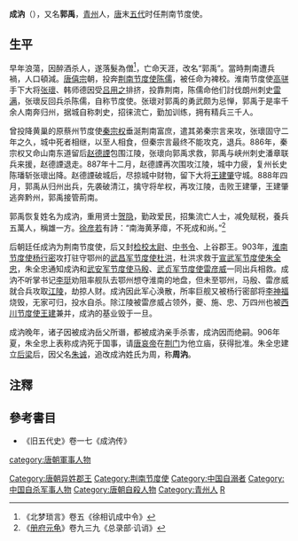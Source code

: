 '''成汭'''（{{bd|？||903年|}}），又名'''郭禹'''，[[青州_(古代)|青州]]人，[[唐朝|唐]]末[[五代十国|五代]]时任荆南节度使。 

==生平==
早年浪蕩，因醉酒杀人，遂落髮為僧<ref>《北梦琐言》卷五《徐相讥成中令》</ref>，亡命天涯，改名“郭禹”。當時荆南遭兵禍，人口頓減。[[唐僖宗|唐僖宗]]朝，投奔[[荆南节度使|荆南节度使]][[陈儒_(唐朝)|陈儒]]，被任命为裨校。淮南节度使[[高骈|高骈]]手下大将[[張瑰_(五代)|张瓌]]、韩师德因受[[吕用之|吕用之]]排挤，投靠荆南，陈儒命他们討伐朗州刺史[[雷满|雷满]]，张瓌反回兵杀陈儒，自称节度使。张瓌对郭禹的勇武颇为忌惮，郭禹于是率千余人南奔归州，据城自称刺史，招徕流亡，勤加训练，拥有精兵三千人。

曾投降黄巢的原蔡州节度使[[秦宗权|秦宗权]]垂涎荆南富庶，遣其弟秦宗言来攻，张瓌固守二年之久，城中死者相继，以至人相食，但秦宗言最终不能攻克，退兵。886年，秦宗权又命山南东道留后[[赵德諲|赵德諲]]包围江陵，张瓌向郭禹求救，郭禹与峡州刺史潘章联兵来援，赵德諲退走。887年十二月，赵德諲再次围攻江陵，城中力疲，复州长史陈璠斩张瓌出降。赵德諲破城后，尽掠城中财物，留下大将[[王建肇|王建肇]]守城。888年四月，郭禹从归州出兵，先袭破清江，擒守将牟权，再攻江陵，击败王建肇，王建肇逃奔黔州，郭禹接管荊南。

郭禹恢复姓名为成汭，重用贤士[[贺隐|贺隐]]，勤政爱民，招集流亡人士，减免赋税，養兵五萬人，稱雄一方。[[徐彦若|徐彦若]]有詩：“南海黄茅瘴，不死成和尚。”<ref>《[[册府元龟|册府元龟]]》卷九三九《总录部·讥诮》</ref>

后朝廷任成汭为荆南节度使，后又封[[检校太尉|检校太尉]]、[[中书令|中书令]]、上谷郡王。903年，[[淮南节度使|淮南节度使]][[杨行密|杨行密]]攻打驻守鄂州的[[武昌军节度使|武昌军节度使]][[杜洪|杜洪]]，杜洪求救于[[宣武军节度使|宣武军节度使]][[朱全忠|朱全忠]]，朱全忠通知成汭和[[武安军节度使|武安军节度使]][[马殷|马殷]]、[[武贞军节度使|武贞军节度使]][[雷彦威|雷彦威]]一同出兵相救。成汭不听掌书记[[李珽|李珽]]劝阻率舰队去鄂州想夺淮南的地盘，但未至鄂州，马殷、雷彦威就合兵攻取[[江陵|江陵]]，劫掠人财。成汭因此军心涣散，所率巨舰又被杨行密部将[[李神福|李神福]]烧毁，无家可归，投水自杀。除江陵被雷彦威占领外，夔、施、忠、万四州也被[[西川节度使|西川节度使]][[王建_(前蜀)|王建]]兼并，成汭的基业毁于一旦。

成汭晚年，诸子因被成汭岳父所谮，都被成汭亲手杀害，成汭因而绝嗣。906年夏，朱全忠上表称成汭死于国事，请[[唐哀帝|唐哀帝]]在[[荆门|荆门]]为他立庙，获得批准。朱全忠建立[[后梁|后梁]]后，因父名[[朱誠_(唐朝)|朱诚]]，追改成汭姓氏为周，称'''周汭'''。

== 注釋 ==
{{reflist}}
== 參考書目 ==
*《旧五代史》卷一七《成汭传》

{{DEFAULTSORT:C}}
[[category:唐朝軍事人物|category:唐朝軍事人物]]
[[Category:唐朝异姓郡王|Category:唐朝异姓郡王]]
[[Category:荆南节度使|Category:荆南节度使]]
[[Category:中国自溺者|Category:中国自溺者]]
[[Category:中国自杀军事人物|Category:中国自杀军事人物]]
[[Category:唐朝自殺人物|Category:唐朝自殺人物]]
[[Category:青州人|Category:青州人]]
[[Category:成姓|R]]